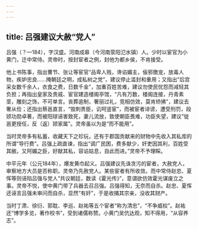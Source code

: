 ```yaml
---
---
---
```

title: 吕强建议大赦“党人”
---



吕强（？—184），字汉盛。河南成皋（今河南荥阳氾水镇）人。少时以宦官为小黄门，迁中常侍。灵帝时，按封宦者之例，封他为都乡侯，不肯接受。

他上书陈事，指出曹节、张让等宦官“品卑人贱，谗谄媚主，佞邪徼宠，放毒人物，疾妒忠良……掩朝廷之明，成私树之党”，建议停止滥封和重用；又指出“后宫采女数千余人，衣食之费，日数千金”，加重百姓苦难，建议勿使民忧怨而减轻其负担；再指出皇家及贵戚、宦官建造楼阁亭馆，“凡有万数，楼阁连接，丹青素垩，雕刻之饰，不可单言。丧葬逾制，奢丽过礼，竞相仿效，莫肯矫拂”，建议去奢从俭；还指出蔡邕直言，“毁刺贵臣，讥呵竖宦”，而被宦者诽谤，遭受刑罚，段颎功勋卓著，而被阳球诬害致死，妻儿流放，致使朝臣畏难，功臣失望，建议“徙邕更授任，反（返）颎家属”。灵帝虽以为是“而不能用”。

当时灵帝多有私蓄，收藏天下之珍玩，还有于郡国贡献来的财物中先收入其私库的所谓“导行费”。吕强上疏直谏，指出“调广民困，费多献少，奸吏因其利，百姓受其敝。又阿媚之臣，好献其私，容谄姑息，自此而进。”灵帝不予理睬。

中平元年（公元184年），爆发黄巾起义。吕强建议先诛贪污的宦者，大赦党人，审察地方大员是否称职。灵帝乃先赦党人。某些宦者有所收敛。而中常侍赵忠、夏恽等则诬陷吕强与党人“共议朝廷，数读《霍光传》”，意谓欲仿效霍光谋废立之事。灵帝不悦，使中黄门带了兵器去召吕强。吕强得知，无奈而自杀。赵忠、夏恽还诬言吕强未审问而自杀，显然“有奸”，于是收捕其宗亲，没收其财产。

当时丁肃、徐衍、郭耽、李巡、赵祐等五个宦者“称为清忠”，“不争威权”。赵祐还“博学多览，著作校书”，受到诸儒称赞。小黄门吴伉达观，知不得用，“从容养志”。